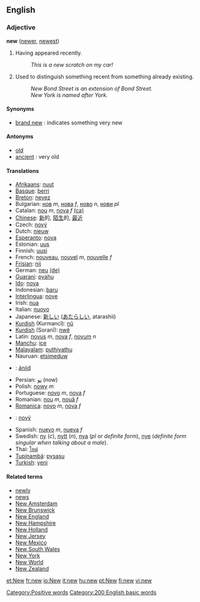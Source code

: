==English==

===Adjective===
'''new''' ([[newer]], [[newest]])

#Having appeared recently.
#: ''This is a new scratch on my car!''
#Used to distinguish something recent from something already existing.
#: ''New Bond Street is an extension of Bond Street.''
#: ''New York is named after York.''

====Synonyms====
*[[brand new]] : indicates something very new

====Antonyms====
*[[old]]
*[[ancient]] : very old

====Translations====
*[[Afrikaans]]: [[nuut]]
*[[Basque]]: [[berri]]
*[[Breton]]: [[nevez]]
*Bulgarian: [[нов]] ''m'', [[нова]] ''f'', [[ново]] ''n'', [[нови]] ''pl''
*Catalan: [[nou]] ''m'', [[nova]] ''f'' [[:ca:nou|(ca)]]
*[[Chinese]]: [[新]]的, [[陌生]]的, [[最近]]
*Czech: [[nový]]
*Dutch: [[nieuw]]
*[[Esperanto]]: [[nova]]
*Estonian: [[uus]]
*Finnish: [[uusi]]
*French: [[nouveau]], [[nouvel]] ''m'', [[nouvelle]] ''f''
*[[Frisian]]: [[nij]]
*German: [[neu]] [[:de:neu|(de)]]
*[[Guarani]]: [[pyahu]]
*[[Ido]]: [[nova]]
*Indonesian: [[baru]]
*[[Interlingua]]: [[nove]]
*Irish: [[nua]]
*Italian: [[nuovo]]
*Japanese: [[新しい]] ([[あたらしい]], atarashii)
*[[Kurdish]] (Kurmancî): [[nû]]
*[[Kurdish]] (Soranî): [[nwê]]
*Latin: [[novus]] ''m'', [[nova]] ''f'', [[novum]] ''n''
*[[Manchu]]: [[ice]]
*[[Malayalam]]: [[puthiyathu]]
*Nauruan: [[etsimeduw]]
*{{nv}}: [[ániid]]
*Persian: [[نو]] (now)
*Polish: [[nowy]] ''m''
*Portuguese: [[novo]] ''m'', [[nova]] ''f''
*Romanian: [[nou]] ''m'', [[nouă]] ''f''
*[[Romanica]]: [[novo]] ''m'', [[nova]] ''f''
*{{sk}}: [[nový]]
*Spanish: [[nuevo]] ''m'', [[nueva]] ''f''
*Swedish: [[ny]] (''c''), [[nytt]] (''n''), [[nya]] (''pl'' or ''definite form''), [[nye]] (''definite form singular when talking about a male'').
*Thai: [[ใหม่]]
*[[Tupinambá]]: [[pysasu]]
*[[Turkish]]: [[yeni]]
[[Category:Positive words]]

====Related terms====
*[[newly]]
*[[news]]<!-- is this related really? --><!-- most definitely -->
*[[New Amsterdam]]
*[[New Brunswick]]
*[[New England]]
*[[New Hampshire]]
*[[New Holland]]
*[[New Jersey]]
*[[New Mexico]]
*[[New South Wales]]
*[[New York]]
*[[New World]]
*[[New Zealand]]

[[Category:200 English basic words]]

[[et:New]]
[[fr:new]]
[[io:New]]
[[it:new]]
[[hu:new]]
[[pt:New]]
[[fi:new]]
[[vi:new]]